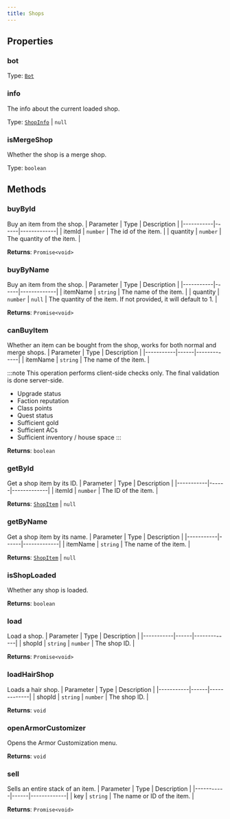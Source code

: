 ```yaml
---
title: Shops
---
```



## Properties
### bot

Type: [`Bot`](/api-legacy/bot)

### info <Badge text="Getter" size="small" />	
The info about the current loaded shop.

Type: [`ShopInfo`](/api-legacy/typedefs/shopinfo) \| `null`

### isMergeShop <Badge text="Getter" size="small" />	
Whether the shop is a merge shop.

Type: `boolean`

## Methods

### buyById
Buy an item from the shop.
| Parameter | Type | Description |
|-----------|------|-------------|
| itemId | `number` | The id of the item. |
| quantity | `number` | The quantity of the item. |

**Returns**: `Promise<void>`

### buyByName
Buy an item from the shop.
| Parameter | Type | Description |
|-----------|------|-------------|
| itemName | `string` | The name of the item. |
| quantity | `number` \| `null` | The quantity of the item. If not provided, it will default to 1. |

**Returns**: `Promise<void>`

### canBuyItem
Whether an item can be bought from the shop, works for both normal and merge shops.
| Parameter | Type | Description |
|-----------|------|-------------|
| itemName | `string` | The name of the item. |

:::note
This operation performs client-side checks only. The final validation is done server-side.
- Upgrade status
- Faction reputation
- Class points
- Quest status
- Sufficient gold
- Sufficient ACs
- Sufficient inventory / house space
:::

**Returns**: `boolean`

### getById
Get a shop item by its ID.
| Parameter | Type | Description |
|-----------|------|-------------|
| itemId | `number` | The ID of the item. |

**Returns**: [`ShopItem`](/api-legacy/models/shopitem) \| `null`

### getByName
Get a shop item by its name.
| Parameter | Type | Description |
|-----------|------|-------------|
| itemName | `string` | The name of the item. |

**Returns**: [`ShopItem`](/api-legacy/models/shopitem) \| `null`

### isShopLoaded
Whether any shop is loaded.

**Returns**: `boolean`

### load
Load a shop.
| Parameter | Type | Description |
|-----------|------|-------------|
| shopId | `string` \| `number` | The shop ID. |

**Returns**: `Promise<void>`

### loadHairShop
Loads a hair shop.
| Parameter | Type | Description |
|-----------|------|-------------|
| shopId | `string` \| `number` | The shop ID. |

**Returns**: `void`

### openArmorCustomizer
Opens the Armor Customization menu.

**Returns**: `void`

### sell
Sells an entire stack of an item.
| Parameter | Type | Description |
|-----------|------|-------------|
| key | `string` | The name or ID of the item. |

**Returns**: `Promise<void>`
